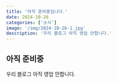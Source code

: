 ```yaml
---
title: '아직 준비중입니다.'
date: 2024-10-26
categories: ['소식']
image: '/img/2024-10-26-1.jpg'
description: '우리 블로그 아직 영업 안합니다.'
---
```


## 아직 준비중

우리 블로그 아직 영업 안합니다.
